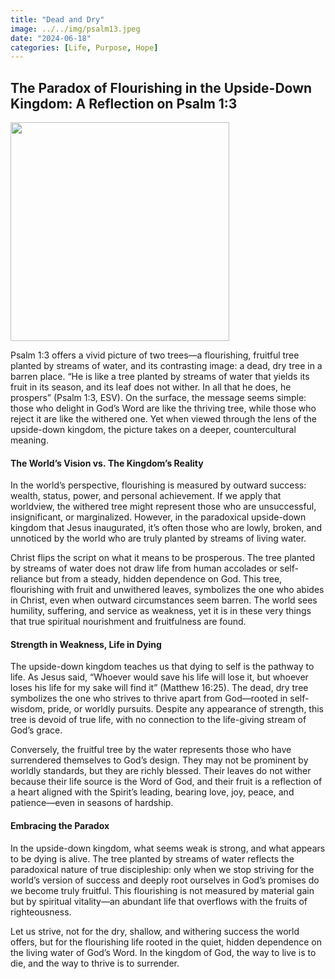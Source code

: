 ```yaml
---
title: "Dead and Dry"
image: ../../img/psalm13.jpeg
date: "2024-06-18"
categories: [Life, Purpose, Hope]
---
```


## The Paradox of Flourishing in the Upside-Down Kingdom: A Reflection on Psalm 1:3

![](../../img/psalm13.jpeg){fig-align="center" width="350"}

Psalm 1:3 offers a vivid picture of two trees—a flourishing, fruitful tree planted by streams of water, and its contrasting image: a dead, dry tree in a barren place. “He is like a tree planted by streams of water that yields its fruit in its season, and its leaf does not wither. In all that he does, he prospers” (Psalm 1:3, ESV). On the surface, the message seems simple: those who delight in God’s Word are like the thriving tree, while those who reject it are like the withered one. Yet when viewed through the lens of the upside-down kingdom, the picture takes on a deeper, countercultural meaning.

#### The World’s Vision vs. The Kingdom’s Reality

In the world’s perspective, flourishing is measured by outward success: wealth, status, power, and personal achievement. If we apply that worldview, the withered tree might represent those who are unsuccessful, insignificant, or marginalized. However, in the paradoxical upside-down kingdom that Jesus inaugurated, it’s often those who are lowly, broken, and unnoticed by the world who are truly planted by streams of living water.

Christ flips the script on what it means to be prosperous. The tree planted by streams of water does not draw life from human accolades or self-reliance but from a steady, hidden dependence on God. This tree, flourishing with fruit and unwithered leaves, symbolizes the one who abides in Christ, even when outward circumstances seem barren. The world sees humility, suffering, and service as weakness, yet it is in these very things that true spiritual nourishment and fruitfulness are found.

#### Strength in Weakness, Life in Dying

The upside-down kingdom teaches us that dying to self is the pathway to life. As Jesus said, “Whoever would save his life will lose it, but whoever loses his life for my sake will find it” (Matthew 16:25). The dead, dry tree symbolizes the one who strives to thrive apart from God—rooted in self-wisdom, pride, or worldly pursuits. Despite any appearance of strength, this tree is devoid of true life, with no connection to the life-giving stream of God's grace.

Conversely, the fruitful tree by the water represents those who have surrendered themselves to God’s design. They may not be prominent by worldly standards, but they are richly blessed. Their leaves do not wither because their life source is the Word of God, and their fruit is a reflection of a heart aligned with the Spirit’s leading, bearing love, joy, peace, and patience—even in seasons of hardship.

#### Embracing the Paradox

In the upside-down kingdom, what seems weak is strong, and what appears to be dying is alive. The tree planted by streams of water reflects the paradoxical nature of true discipleship: only when we stop striving for the world’s version of success and deeply root ourselves in God’s promises do we become truly fruitful. This flourishing is not measured by material gain but by spiritual vitality—an abundant life that overflows with the fruits of righteousness.

Let us strive, not for the dry, shallow, and withering success the world offers, but for the flourishing life rooted in the quiet, hidden dependence on the living water of God’s Word. In the kingdom of God, the way to live is to die, and the way to thrive is to surrender.
